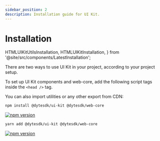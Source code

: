 ```yaml
---
sidebar_position: 2
description: Installation guide for UI Kit.
---
```


# Installation

  HTMLUIKitUtilsInstallation,
  HTMLUIKitInstallation,
} from '@site/src/components/LatestInstallation';

There are two ways to use UI Kit in your project, according to your project
setup.

<Tabs groupId="cdn-npm">
  <TabItem value="cdn" label="CDN" default>

To set up UI Kit components and web-core, add the following script tags inside
the `<head />` tag.

<HTMLUIKitInstallation />

You can also import utilities or any other export from CDN:

<HTMLUIKitUtilsInstallation />

  </TabItem>
  <TabItem value="npm" label="npm">

```bash
npm install @dytesdk/ui-kit @dytesdk/web-core
```

[![npm version](https://badge.fury.io/js/@dytesdk%2Fui-kit.svg)](https://badge.fury.io/js/@dytesdk%2Fui-kit)

  </TabItem>

  <TabItem value="yarn" label="yarn">

```bash
yarn add @dytesdk/ui-kit @dytesdk/web-core
```

[![npm version](https://badge.fury.io/js/@dytesdk%2Fui-kit.svg)](https://badge.fury.io/js/@dytesdk%2Fui-kit)

  </TabItem>
</Tabs>
